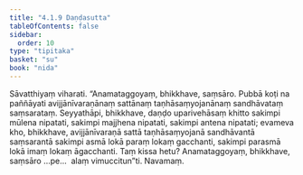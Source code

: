 ```yaml
---
title: "4.1.9 Daṇḍasutta"
tableOfContents: false
sidebar:
  order: 10
type: "tipitaka"
basket: "su"
book: "nida"
---
```



<DynamicBreadcrumb />

<Division number="132" book="nida" bookNo="12" page="392">

<Paragraph number="851" book="nida">
Sāvatthiyaṃ viharati. “Anamataggoyaṃ, bhikkhave, saṃsāro. Pubbā koṭi na paññāyati avijjānīvaraṇānaṃ sattānaṃ taṇhāsaṃyojanānaṃ sandhāvataṃ saṃsarataṃ. Seyyathāpi, bhikkhave, daṇḍo uparivehāsaṃ khitto sakimpi mūlena nipatati, sakimpi majjhena nipatati, sakimpi antena nipatati; evameva kho, bhikkhave, avijjānīvaraṇā sattā taṇhāsaṃyojanā sandhāvantā saṃsarantā sakimpi asmā lokā paraṃ lokaṃ gacchanti, sakimpi parasmā lokā imaṃ lokaṃ āgacchanti. Taṃ kissa hetu? Anamataggoyaṃ, bhikkhave, saṃsāro …pe…  alaṃ vimuccitun”ti.

</Paragraph>
</Division>

<Paragraph number="852" type="center" book="nida">
Navamaṃ.
</Paragraph>